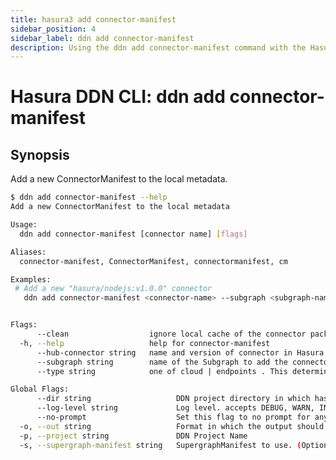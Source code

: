 ```yaml
---
title: hasura3 add connector-manifest
sidebar_position: 4
sidebar_label: ddn add connector-manifest
description: Using the ddn add connector-manifest command with the Hasura CLI
---
```


# Hasura DDN CLI: ddn add connector-manifest 

## Synopsis
Add a new ConnectorManifest to the local metadata.

```bash
$ ddn add connector-manifest --help
Add a new ConnectorManifest to the local metadata

Usage:
  ddn add connector-manifest [connector name] [flags]

Aliases:
  connector-manifest, ConnectorManifest, connectormanifest, cm

Examples:
 # Add a new "hasura/nodejs:v1.0.0" connector
   ddn add connector-manifest <connector-name> --subgraph <subgraph-name> --hub-connector hasura/postgres:v0.5.1 --type cloud


Flags:
      --clean                  ignore local cache of the connector package
  -h, --help                   help for connector-manifest
      --hub-connector string   name and version of connector in Hasura connector hub
      --subgraph string        name of the Subgraph to add the connector to
      --type string            one of cloud | endpoints . This determines how the connector will be deployed. If unsure, choose 'cloud'

Global Flags:
      --dir string                   DDN project directory in which hasura.yaml is present (default ".")
      --log-level string             Log level. accepts DEBUG, WARN, INFO, ERROR, FATAL (default "INFO")
      --no-prompt                    Set this flag to no prompt for anything, the command fails if any input is missing
  -o, --out string                   Format in which the output should be printed, accepts table, json and yaml (default "table")
  -p, --project string               DDN Project Name
  -s, --supergraph-manifest string   SupergraphManifest to use. (Optional. DefaultSupergraphManifest used  if not provided)
```

